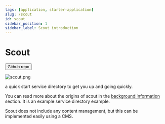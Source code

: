 ```yaml
---
tags: [application, starter-application]
slug: /scout
id: scout
sidebar_position: 1
sidebar_label: Scout introduction
---
```


# Scout


<Button href="https://github.com/wearefuturegov/scout-x" type="primary">
  Github repo
</Button>

<ImageWindow size="auto">

![scout.png](/img/scout/intro-scout.png)

</ImageWindow>

a quick start service directory to get you up and going quickly.

You can read more about the origins of scout in the [background information](the-outpost-platform) section. It is an example service directory example.

Scout does not include any content management, but this can be implemented easily using a CMS.
